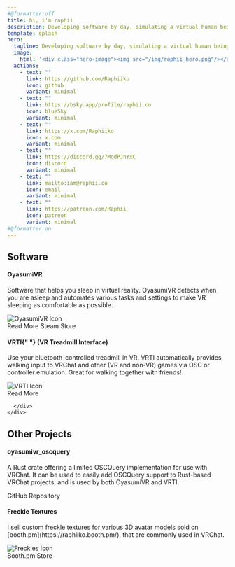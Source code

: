 ```yaml
---
#@formatter:off
title: hi, i'm raphii
description: Developing software by day‚ simulating a virtual human being by night.
template: splash
hero:
  tagline: Developing software by day‚ simulating a virtual human being by night.
  image:
    html: '<div class="hero-image"><img src="/img/raphii_hero.png"/></div>'
  actions:
    - text: ""
      link: https://github.com/Raphiiko
      icon: github
      variant: minimal
    - text: ""
      link: https://bsky.app/profile/raphii.co
      icon: blueSky
      variant: minimal
    - text: ""
      link: https://x.com/Raphiiko
      icon: x.com
      variant: minimal
    - text: ""
      link: https://discord.gg/7MqdPJhYxC
      icon: discord
      variant: minimal
    - text: ""
      link: mailto:iam@raphii.co
      icon: email
      variant: minimal
    - text: ""
      link: https://patreon.com/Raphii
      icon: patreon
      variant: minimal
#@formatter:on
---
```



## Software

<CardGrid>
  <article class="card">
    <div class="w-full flex flex-col h-full">
      <div className="flex flex-row items-start w-full">
        <div class="!mt-0 flex-1">
          <h4>OyasumiVR</h4>
          <p>
            Software that helps you sleep in virtual reality. OyasumiVR detects
            when you are asleep and automates various tasks and settings to make
            VR sleeping as comfortable as possible.
          </p>
        </div>
        <div class="!mt-0">
          <img src={oyasumiVrImg.src} alt="OyasumiVR Icon" class="w-20 ml-6" />
        </div>
      </div>
      <div class="flex-1 flex flex-row items-end justify-start flex-wrap">
        <LinkButton
          href="/oyasumivr/introduction"
          variant="primary"
          icon="right-arrow"
        >
          Read More
        </LinkButton>
        <LinkButton
          href="https://store.steampowered.com/app/2538150/OyasumiVR__VR_Sleeping_Utilities/"
          variant="secondary"
          icon="external"
        >
          Steam Store
        </LinkButton>
      </div>
    </div>
  </article>
  <article class="card">
    <div class="w-full flex flex-col h-full">
      <div className="flex flex-row items-start w-full">
        <div class="!mt-0 flex-1">
          <h4>
            VRTI{" "}
            <span class="text-gray-500 text-lg">(VR Treadmill Interface)</span>
          </h4>
          <p>
            Use your bluetooth-controlled treadmill in VR. VRTI automatically
            provides walking input to VRChat and other (VR and non-VR) games via
            OSC or controller emulation. Great for walking together with
            friends!
          </p>
        </div>
        <div class="!mt-0">
          <img src={vrtiImg.src} alt="VRTI Icon" class="w-20 ml-6" />
        </div>
      </div>
      <div class="flex-1 flex flex-row items-end justify-start flex-wrap">
        <LinkButton
          href="/vrti/introduction"
          variant="primary"
          icon="right-arrow"
        >
          Read More
        </LinkButton>

[//]: # '<LinkButton href="#" variant="secondary" icon="external">'
[//]: # "  Download"
[//]: # "</LinkButton>"

      </div>
    </div>

  </article>
</CardGrid>

## Other Projects

<CardGrid>
  <article class="card">
    <div class="w-full flex flex-col h-full">
      <div className="flex flex-row items-start w-full">
        <div class="!mt-0 flex-1">
          <h4>oyasumivr_oscquery</h4>
          <p>
            A Rust crate offering a limited OSCQuery implementation for use with
            VRChat. It can be used to easily add OSCQuery support to Rust-based
            VRChat projects, and is used by both OyasumiVR and VRTI.
          </p>
        </div>
      </div>
      <div class="flex-1 flex flex-row items-end justify-start flex-wrap">
        <LinkButton
          href="https://github.com/Raphiiko/oyasumivr_oscquery/"
          variant="secondary"
          icon="external"
        >
          GitHub Repository
        </LinkButton>
      </div>
    </div>
  </article>
  <article class="card">
    <div class="w-full flex flex-col h-full">
      <div className="flex flex-row items-start w-full">
        <div class="!mt-0 flex-1">
          <h4>Freckle Textures</h4>
          <p>
            I sell custom freckle textures for various 3D avatar models sold on
            [booth.pm](https://raphiiko.booth.pm/), that are commonly used in
            VRChat.
          </p>
        </div>
        <div class="!mt-0">
          <img src={freckleImg.src} alt="Freckles Icon" class="w-20 ml-6" />
        </div>
      </div>
      <div class="flex-1 flex flex-row items-end justify-start flex-wrap">
        <LinkButton
          href="https://raphiiko.booth.pm/"
          variant="secondary"
          icon="external"
        >
          Booth.pm Store
        </LinkButton>
      </div>
    </div>
  </article>
</CardGrid>
